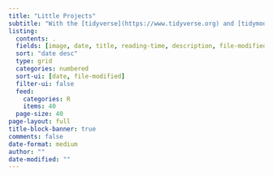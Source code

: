 ```yaml
---
title: "Little Projects"
subtitle: "With the [tidyverse](https://www.tidyverse.org) and [tidymodels](https://www.tidymodels.org) at their {{< fa regular heart >}}"
listing:
  contents: .
  fields: [image, date, title, reading-time, description, file-modified]
  sort: "date desc"
  type: grid
  categories: numbered
  sort-ui: [date, file-modified]
  filter-ui: false
  feed: 
    categories: R
    items: 40
  page-size: 40
page-layout: full
title-block-banner: true
comments: false
date-format: medium
author: ""
date-modified: ""
---
```

